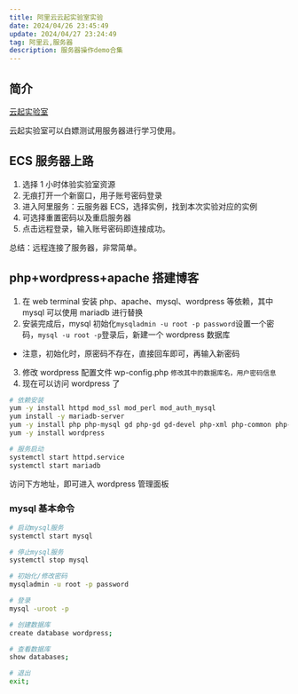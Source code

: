 ```yaml
---
title: 阿里云云起实验室实验
date: 2024/04/26 23:45:49
update: 2024/04/27 23:24:49
tag: 阿里云,服务器
description: 服务器操作demo合集
---
```


## 简介

[云起实验室](https://developer.aliyun.com/adc/labs/)

云起实验室可以白嫖测试用服务器进行学习使用。

## ECS 服务器上路

1. 选择 1 小时体验实验室资源
2. 无痕打开一个新窗口，用子账号密码登录
3. 进入阿里服务：云服务器 ECS，选择实例，找到本次实验对应的实例
4. 可选择重置密码以及重启服务器
5. 点击远程登录，输入账号密码即连接成功。

总结：远程连接了服务器，非常简单。

## php+wordpress+apache 搭建博客

1. 在 web terminal 安装 php、apache、mysql、wordpress 等依赖，其中 mysql 可以使用 mariadb 进行替换
2. 安装完成后，mysql 初始化`mysqladmin -u root -p password`设置一个密码，`mysql -u root -p`登录后，新建一个 wordpress 数据库

- 注意，初始化时，原密码不存在，直接回车即可，再输入新密码

3. 修改 wordpress 配置文件 wp-config.php `修改其中的数据库名，用户密码信息`
4. 现在可以访问 wordpress 了

```bash
# 依赖安装
yum -y install httpd mod_ssl mod_perl mod_auth_mysql
yum install -y mariadb-server
yum -y install php php-mysql gd php-gd gd-devel php-xml php-common php-mbstring php-ldap php-pear php-xmlrpc php-imap
yum -y install wordpress
```

```bash
# 服务启动
systemctl start httpd.service
systemctl start mariadb
```

访问下方地址，即可进入 wordpress 管理面板
[](http://<ECS公网地址>/wp-blog/wp-admin/install.php)

### mysql 基本命令

```bash
# 启动mysql服务
systemctl start mysql

# 停止mysql服务
systemctl stop mysql

# 初始化/修改密码
mysqladmin -u root -p password

# 登录
mysql -uroot -p

# 创建数据库
create database wordpress;

# 查看数据库
show databases;

# 退出
exit;
```
